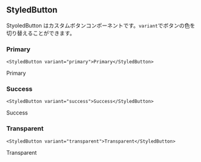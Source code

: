 <!-- StyledButton.mdx -->


## StyledButton

StyoledButton はカスタムボタンコンポーネントです。`variant`でボタンの色を切り替えることができます。

### Primary

```tsx
<StyledButton variant="primary">Primary</StyledButton>
```

<StyledButton variant="primary">Primary</StyledButton>

### Success

```tsx
<StyledButton variant="success">Success</StyledButton>
```

<StyledButton variant="success">Success</StyledButton>

### Transparent

```tsx
<StyledButton variant="transparent">Transparent</StyledButton>
```

<StyledButton variant="transparent">Transparent</StyledButton>